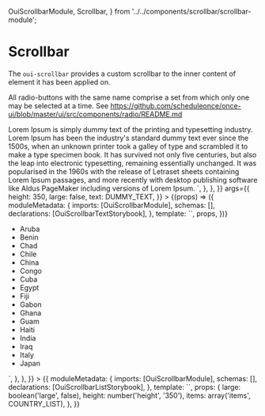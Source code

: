   OuiScrollbarModule,
  Scrollbar,
} from '../../components/scrollbar/scrollbar-module';

<Meta title="Scrollbar" component={Scrollbar} />

# Scrollbar

The `oui-scrollbar` provides a custom scrollbar to the inner content of element it has been applied on.

All radio-buttons with the same name comprise a set from which only one may be selected at a time. See https://github.com/scheduleonce/once-ui/blob/master/ui/src/components/radio/README.md

<Canvas>
  <Story
    name="regular"
    height="420px"
    parameters={{
      docs: {
        source: {
          code: `
            <div oui-scrollbar [style.height.px]="200">
  Lorem Ipsum is simply dummy text of the printing and typesetting industry. Lorem Ipsum has been the industry&#39;s standard dummy text ever since the 1500s, when an unknown printer took a galley of type and scrambled it to make a type specimen book. It has survived not only five centuries, but also the leap into electronic typesetting, remaining essentially unchanged. It was popularised in the 1960s with the release of Letraset sheets containing Lorem Ipsum passages, and more recently with desktop publishing software like Aldus PageMaker including versions of Lorem Ipsum.
</div>
          `,
        },
      },
    }}
    args={{
      height: 350,
      large:  false,
      text: DUMMY_TEXT,
    }}
  >
    {(props) => ({
      moduleMetadata: {
        imports: [OuiScrollbarModule],
        schemas: [],
        declarations: [OuiScrollbarTextStorybook],
      },
      template: `<oui-scrollbar-text-storybook
        [large]="large"
        [height]="height"
        [text]="text"></oui-scrollbar-text-storybook>`,
      props,
    })}
  </Story>
</Canvas>

<Canvas>
  <Story
    name="list"
    height="420px"
    parameters={{
      docs: {
        source: {
          code: `
            <div oui-scrollbar [style.height.px]="200">
  <ul>
    <li>Aruba</li>
    <li>Benin</li>
    <li>Chad</li>
    <li>Chile</li>
    <li>China</li>
    <li>Congo</li>
    <li>Cuba</li>
    <li>Egypt</li>
    <li>Fiji</li>
    <li>Gabon</li>
    <li>Ghana</li>
    <li>Guam</li>
    <li>Haiti</li>
    <li>India</li>
    <li>Iraq</li>
    <li>Italy</li>
    <li>Japan</li>
  </ul>
</div>
          `,
        },
      },
    }}
  >
    {{
      moduleMetadata: {
        imports: [OuiScrollbarModule],
        schemas: [],
        declarations: [OuiScrollbarListStorybook],
      },
      template: `<oui-scrollbar-list-storybook
  [large]="large"
  [height]="height"
  [items]="items"></oui-scrollbar-list-storybook>`,
      props: {
        large: boolean('large', false),
        height: number('height', '350'),
        items: array('items', COUNTRY_LIST),
      },
    }}
  </Story>
</Canvas>

<ArgsTable of={OuiScrollbarModule} />
